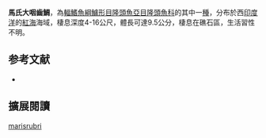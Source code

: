{{Speciesbox
| image = 
| image_width = 250px
| status = NE
| status_system = IUCN3.1
| genus = Macropharyngodon
| species = marisrubri
| authority = [[Randall|Randall]], 1978
| synonyms = *''Macropharyngodon bipartitus marisrubri''<br /><small>Randall, 19787</small>
}}

'''馬氏大咽齒鯛'''，為[[輻鰭魚綱|輻鰭魚綱]][[鱸形目|鱸形目]][[隆頭魚亞目|隆頭魚亞目]][[隆頭魚科|隆頭魚科]]的其中一[[種|種]]，分布於西[[印度洋|印度洋]]的[[紅海|紅海]]海域，棲息深度4-16公尺，體長可達9.5公分，棲息在礁石區，生活習性不明。

==参考文献==
*{{FishBase_species|genus=Macropharyngodon|species=marisrubri|year=2013|month=8}}
== 擴展閱讀 ==
{{refbegin}}
{{wikispecies-inline|Macropharyngodon marisrubri|馬氏大咽齒鯛}}
{{refend}}
{{Taxonbar|from=Q21327322}}

[[Category:大咽齒鯛屬|marisrubri]]


{{鱸形目小作品}}